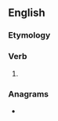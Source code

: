 ==English==

===Etymology===
{{suffix|en|chase|eth}}

===Verb===
{{head|en|verb form}}

# {{en-archaic third-person singular of|chase}}

===Anagrams===
* {{anagrams|en|a=acehhst|Thaches|chetahs|hatches}}